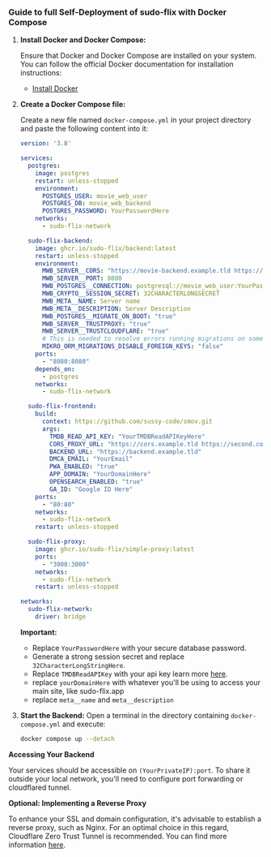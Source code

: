 ### Guide to full Self-Deployment of sudo-flix with Docker Compose

1. **Install Docker and Docker Compose:**
   
   Ensure that Docker and Docker Compose are installed on your system. You can follow the official Docker documentation for installation instructions:
   - [Install Docker](https://docs.docker.com/get-docker/)

2. **Create a Docker Compose file:**

   Create a new file named `docker-compose.yml` in your project directory and paste the following content into it:

   ```yaml
   version: '3.8'

   services:
     postgres:
       image: postgres
       restart: unless-stopped
       environment:
         POSTGRES_USER: movie_web_user
         POSTGRES_DB: movie_web_backend
         POSTGRES_PASSWORD: YourPasswordHere
       networks:
         - sudo-flix-network

     sudo-flix-backend:
       image: ghcr.io/sudo-flix/backend:latest
       restart: unless-stopped
       environment:
         MWB_SERVER__CORS: "https://movie-backend.example.tld https://movie.example.tld"
         MWB_SERVER__PORT: 8080
         MWB_POSTGRES__CONNECTION: postgresql://movie_web_user:YourPasswordHere@postgres:5432/movie_web_backend
         MWB_CRYPTO__SESSION_SECRET: 32CHARACTERLONGSECRET
         MWB_META__NAME: Server name
         MWB_META__DESCRIPTION: Server Description
         MWB_POSTGRES__MIGRATE_ON_BOOT: "true"
         MWB_SERVER__TRUSTPROXY: "true"
         MWB_SERVER__TRUSTCLOUDFLARE: "true"
         # This is needed to resolve errors running migrations on some platforms - does not affect the application 
         MIKRO_ORM_MIGRATIONS_DISABLE_FOREIGN_KEYS: "false"
       ports:
         - "8080:8080"
       depends_on:
         - postgres
       networks:
         - sudo-flix-network

     sudo-flix-frontend:
       build:
         context: https://github.com/sussy-code/smov.git
         args:
           TMDB_READ_API_KEY: "YourTMDBReadAPIKeyHere"
           CORS_PROXY_URL: "https://cors.example.tld https://second.cors.example.tld"
           BACKEND_URL: "https://backend.example.tld"
           DMCA_EMAIL: "YourEmail"
           PWA_ENABLED: "true"
           APP_DOMAIN: "YourDomainHere"
           OPENSEARCH_ENABLED: "true"
           GA_ID: "Google ID Here"
       ports:
         - "80:80"
       networks:
         - sudo-flix-network
       restart: unless-stopped

     sudo-flix-proxy:
       image: ghcr.io/sudo-flix/simple-proxy:latest
       ports:
         - "3000:3000"
       networks:
         - sudo-flix-network
       restart: unless-stopped

   networks:
     sudo-flix-network:
       driver: bridge
    ```
    **Important:** 
    * Replace `YourPasswordHere` with your secure database password.
    * Generate a strong session secret and replace `32CharacterLongStringHere`.
    * Replace `TMDBReadAPIKey` with your api key learn more [here](../client/tmdb.mdx).
    * replace `yourDomainHere` with whatever you'll be using to access your main site, like sudo-flix.app
    * replace `meta__name` and `meta__description`
2.  **Start the Backend:**  Open a terminal in the directory containing `docker-compose.yml` and execute:

    ```bash
    docker compose up --detach 
    ```
**Accessing Your Backend**

Your services should be accessible on `(YourPrivateIP):port`. To share it outside your local network, you'll need to configure port forwarding or cloudflared tunnel. 

**Optional: Implementing a Reverse Proxy**

To enhance your SSL and domain configuration, it's advisable to establish a reverse proxy, such as Nginx. For an optimal choice in this regard, Cloudflare Zero Trust Tunnel is recommended. You can find more information [here](https://developers.cloudflare.com/cloudflare-one/connections/connect-networks/get-started/create-remote-tunnel/).
